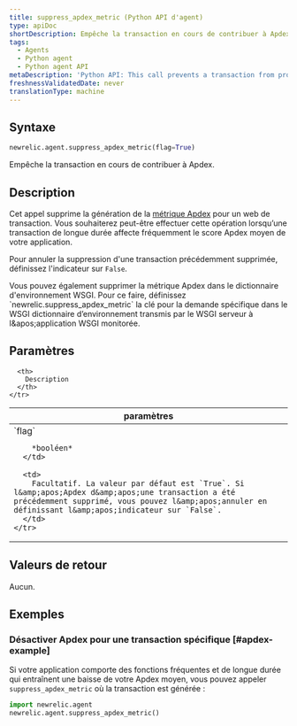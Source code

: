 ```yaml
---
title: suppress_apdex_metric (Python API d'agent)
type: apiDoc
shortDescription: Empêche la transaction en cours de contribuer à Apdex.
tags:
  - Agents
  - Python agent
  - Python agent API
metaDescription: 'Python API: This call prevents a transaction from producing an Apdex metric.'
freshnessValidatedDate: never
translationType: machine
---
```


## Syntaxe

```py
newrelic.agent.suppress_apdex_metric(flag=True)
```

Empêche la transaction en cours de contribuer à Apdex.

## Description

Cet appel supprime la génération de la [métrique Apdex](/docs/apm/new-relic-apm/apdex/apdex-measuring-user-satisfaction) pour un web de transaction. Vous souhaiterez peut-être effectuer cette opération lorsqu’une transaction de longue durée affecte fréquemment le score Apdex moyen de votre application.

Pour annuler la suppression d&apos;une transaction précédemment supprimée, définissez l&apos;indicateur sur `False`.

<Callout variant="tip">
  Vous pouvez également supprimer la métrique Apdex dans le dictionnaire d&apos;environnement WSGI. Pour ce faire, définissez `newrelic.suppress_apdex_metric` la clé pour la demande spécifique dans le WSGI dictionnaire d’environnement transmis par le WSGI serveur à l&amp;apos;application WSGI monitorée.
</Callout>

## Paramètres

<table>
  <thead>
    <tr>
      <th width="25%">
        paramètres
      </th>

      <th>
        Description
      </th>
    </tr>
  </thead>

  <tbody>
    <tr>
      <td>
        `flag`

        *booléen*
      </td>

      <td>
        Facultatif. La valeur par défaut est `True`. Si l&amp;apos;Apdex d&amp;apos;une transaction a été précédemment supprimé, vous pouvez l&amp;apos;annuler en définissant l&amp;apos;indicateur sur `False`.
      </td>
    </tr>
  </tbody>
</table>

## Valeurs de retour

Aucun.

## Exemples

### Désactiver Apdex pour une transaction spécifique [#apdex-example]

Si votre application comporte des fonctions fréquentes et de longue durée qui entraînent une baisse de votre Apdex moyen, vous pouvez appeler `suppress_apdex_metric` où la transaction est générée :

```py
import newrelic.agent
newrelic.agent.suppress_apdex_metric()
```